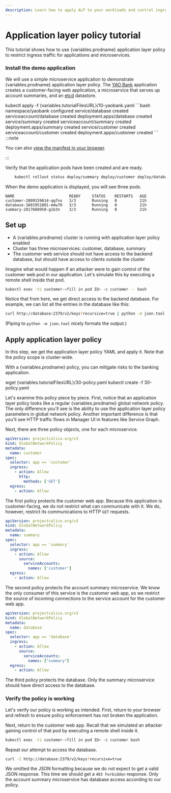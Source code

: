 ```yaml
---
description: Learn how to apply ALP to your workloads and control ingress traffic.
---
```



# Application layer policy tutorial

This tutorial shows how to use {variables.prodname} application layer policy to restrict ingress traffic for applications and microservices.
 
### Install the demo application

We will use a simple microservice application to demonstrate {variables.prodname}
application layer policy. The [YAO Bank](https://github.com/projectcalico/yaobank) application creates a
customer-facing web application, a microservice that serves up account
summaries, and an [etcd](https://github.com/coreos/etcd) datastore.

<CodeBlock language='bash'>
kubectl apply -f {variables.tutorialFilesURL}/10-yaobank.yaml
</CodeBlock>
```bash
namespace/yaobank configured
service/database created
serviceaccount/database created
deployment.apps/database created
service/summary created
serviceaccount/summary created
deployment.apps/summary created
service/customer created
serviceaccount/customer created
deployment.apps/customer created
```
:::note

You can also
[view the manifest in your browser](/files/10-yaobank.yaml).

:::

Verify that the application pods have been created and are ready.
```bash
    kubectl rollout status deploy/summary deploy/customer deploy/database
```

When the demo application is displayed, you will see three pods.

```
NAME                        READY     STATUS    RESTARTS   AGE
customer-2809159614-qqfnx   3/3       Running   0          21h
database-1601951801-m4w70   3/3       Running   0          21h
summary-2817688950-g1b3n    3/3       Running   0          21h
```

## Set up
- A {variables.prodname} cluster is running with application layer policy enabled
- Cluster has three microservices: customer, database, summary
- The customer web service should not have access to the backend database, but should have access to clients outside the cluster

Imagine what would happen if an attacker were to gain control of the customer web pod in our
application. Let's simulate this by executing a remote shell inside that pod.

```bash
kubectl exec -ti customer-<fill in pod ID> -c customer -- bash
```

Notice that from here, we get direct access to the backend database. For example, we can list all the entries in the database like this:

```bash
curl http://database:2379/v2/keys?recursive=true | python -m json.tool
```

(Piping to `python -m json.tool` nicely formats the output.)


## Apply application layer policy

In this step, we get the application layer policy YAML and apply it. Note that the policy scope is cluster-wide.

With a {variables.prodname} policy, you can mitigate risks to the banking application.

<CodeBlock language='bash'>
wget {variables.tutorialFilesURL}/30-policy.yaml
kubectl create -f 30-policy.yaml
</CodeBlock>

Let's examine this policy piece by piece. First, notice that an application layer policy looks like a regular {variables.prodname} global network policy. 
The only difference you'll see is the ability to use the application layer policy parameters in global network policy. Another important difference
is that you'll see HTTP traffic flows in Manager UI in features like Service Graph. 

Next, there are three policy objects, one for each microservice.

```yaml
apiVersion: projectcalico.org/v3
kind: GlobalNetworkPolicy
metadata:
  name: customer
spec:
  selector: app == 'customer'
  ingress:
    - action: Allow
      http:
        methods: ['GET']
  egress:
    - action: Allow
```

The first policy protects the customer web app. Because this application is customer-facing, we do not
restrict what can communicate with it. We do, however, restrict its communications to HTTP `GET`
requests.

```yaml
apiVersion: projectcalico.org/v3
kind: GlobalNetworkPolicy
metadata:
  name: summary
spec:
  selector: app == 'summary'
  ingress:
    - action: Allow
      source:
        serviceAccounts:
          names: ['customer']
  egress:
    - action: Allow
```

The second policy protects the account summary microservice. We know the only consumer of this
service is the customer web app, so we restrict the source of incoming connections to the service
account for the customer web app.

```yaml
apiVersion: projectcalico.org/v3
kind: GlobalNetworkPolicy
metadata:
  name: database
spec:
  selector: app == 'database'
  ingress:
    - action: Allow
      source:
        serviceAccounts:
          names: ["summary"]
  egress:
    - action: Allow

```

The third policy protects the database. Only the summary microservice should have direct access to
the database.

### Verify the policy is working

Let's verify our policy is working as intended. First, return to your browser and refresh to
ensure policy enforcement has not broken the application.

Next, return to the customer web app. Recall that we simulated an attacker gaining control of that
pod by executing a remote shell inside it.

```bash
kubectl exec -ti customer-<fill in pod ID> -c customer bash
```

Repeat our attempt to access the database.

```bash
curl -I http://database:2379/v2/keys?recursive=true
```

We omitted the JSON formatting because we do not expect to get a valid JSON response. This
time we should get a `403 Forbidden` response. Only the account summary microservice has database
access according to our policy.
